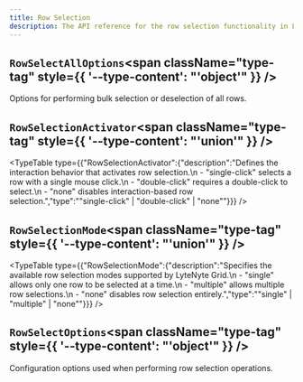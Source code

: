 ```yaml
---
title: Row Selection
description: The API reference for the row selection functionality in LyteNyte Grid.
---
```

## `RowSelectAllOptions`<span className="type-tag" style={{ '--type-content': "'object'" }} />

Options for performing bulk selection or deselection of all rows.

<AutoTypeTable path="../packages/commercial-lytenyte-pro/src/+types.ts" name="RowSelectAllOptions" />


## `RowSelectionActivator`<span className="type-tag" style={{ '--type-content': "'union'" }} />

<TypeTable type={{"RowSelectionActivator":{"description":"Defines the interaction behavior that activates row selection.\n  - \"single-click\" selects a row with a single mouse click.\n  - \"double-click\" requires a double-click to select.\n  - \"none\" disables interaction-based row selection.","type":"\"single-click\" | \"double-click\" | \"none\""}}} />

## `RowSelectionMode`<span className="type-tag" style={{ '--type-content': "'union'" }} />

<TypeTable type={{"RowSelectionMode":{"description":"Specifies the available row selection modes supported by LyteNyte Grid.\n  - \"single\" allows only one row to be selected at a time.\n  - \"multiple\" allows multiple row selections.\n  - \"none\" disables row selection entirely.","type":"\"single\" | \"multiple\" | \"none\""}}} />

## `RowSelectOptions`<span className="type-tag" style={{ '--type-content': "'object'" }} />

Configuration options used when performing row selection operations.

<AutoTypeTable path="../packages/commercial-lytenyte-pro/src/+types.ts" name="RowSelectOptions" />

